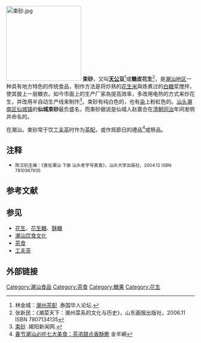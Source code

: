 {{noteta|1=zh-hans:赵;zh-hant:趙;}}
[[File:束砂.jpg|200px]]
'''束砂'''，又叫'''[[天公|天公]]豆'''<ref>林金城：[http://www.taihuabbs.com/read-htm-tid-187127.html 潮州茶配] {{webarchive|url=https://web.archive.org/web/20140907170125/http://www.taihuabbs.com/read-htm-tid-187127.html |date=2014-09-07 }}.泰国华人论坛.</ref>或'''糖皮花生'''<ref>
张新民：《潮菜天下：潮州菜系的文化与历史》，山东画报出版社，2006.11 ISBN 7807134135 </ref>，是[[潮汕地区|潮汕地区]]一种具有地方特色的传统食品，制作方法是将炒熟的[[花生米|花生米]]與炼煮过的[[白糖|白糖]]浆搅拌，使其披上一层糖衣。如今市面上的生产厂家為提高效率，多改用电热的方式来炒花生，并改用半自动生产线来制作<ref>[http://www.jynews.net/Item/166334.aspx 束砂] {{Wayback|url=http://www.jynews.net/Item/166334.aspx |date=20160924213303 }}.揭阳新闻网.</ref>。束砂有纯白色的，也有[[染色|染]]上粉紅色的。[[汕头|汕头]][[潮南区|潮南区]][[仙城镇|仙城镇]]的'''仙城束砂'''最负盛名，而束砂据说是仙城人赵嘉合在[[清朝|清朝]][[同治|同治]]年间发明并命名的。

在潮汕，束砂常于饮[[工夫茶|工夫茶]]时作为[[茶配|茶配]]，或作爲節日的禮品<ref>[http://news.ycwb.com/2016-02/03/content_21287661.htm 春节潮汕必吃七大美食：茶浓甜点香酥脆] {{Wayback|url=http://news.ycwb.com/2016-02/03/content_21287661.htm |date=20160425155701 }}金羊網</ref>或祭品。

==注释==
*     <small>陈汉初主编：《食在潮汕 下册 汕头老字号美食》，汕头大学出版社，2004.12 ISBN 7810367935</small>

==参考文献==
{{reflist|2}}

==参见==
*[[花生|花生]]、[[花生糖|花生糖]]、[[酥糖|酥糖]]
*[[潮汕饮食文化|潮汕饮食文化]]
*[[茶食|茶食]]
*[[工夫茶|工夫茶]]

==外部链接==

[[Category:潮汕食品|Category:潮汕食品]]

[[Category:茶食|Category:茶食]]
[[Category:糖果|Category:糖果]]
[[Category:花生|Category:花生]]